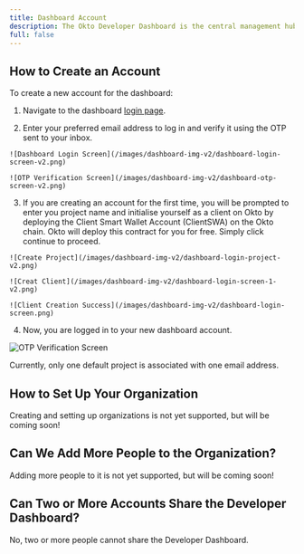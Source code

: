 ```yaml
---
title: Dashboard Account
description: The Okto Developer Dashboard is the central management hub for configuring and controlling the Okto integration in your application. While the Okto integration is done through the Okto SDK, the dashboard provides essential tools for managing your application's features and settings.
full: false
---
```



## How to Create an Account

To create a new account for the dashboard:

1. Navigate to the dashboard [login page](https://dashboard.okto.tech).

2. Enter your preferred email address to log in and verify it using the OTP sent to your inbox.

<div className="flex space-x-2 justify-center">

    ![Dashboard Login Screen](/images/dashboard-img-v2/dashboard-login-screen-v2.png)

    ![OTP Verification Screen](/images/dashboard-img-v2/dashboard-otp-screen-v2.png)

</div>

3. If you are creating an account for the first time, you will be prompted to enter you project name and initialise yourself as a client on Okto by deploying the Client Smart Wallet Account (ClientSWA) on the Okto chain. 
Okto will deploy this contract for you for free. Simply click continue to proceed.

<div className="flex space-x-2">

    ![Create Project](/images/dashboard-img-v2/dashboard-login-project-v2.png)

    ![Creat Client](/images/dashboard-img-v2/dashboard-login-screen-1-v2.png)

    ![Client Creation Success](/images/dashboard-img-v2/dashboard-login-screen.png)

</div>

4. Now, you are logged in to your new dashboard account.

![OTP Verification Screen](/images/dashboard-img-v2/dashboard-home-screen-v2.png)


<Callout title="Note">
Currently, only one default project is associated with one email address.
</Callout>

## How to Set Up Your Organization

<Callout title="Note">
    Creating and setting up organizations is not yet supported, but will be coming soon!
</Callout>

## Can We Add More People to the Organization?

<Callout title="Note">
    Adding more people to it is not yet supported, but will be coming soon!
</Callout>

## Can Two or More Accounts Share the Developer Dashboard?

No, two or more people cannot share the Developer Dashboard.
